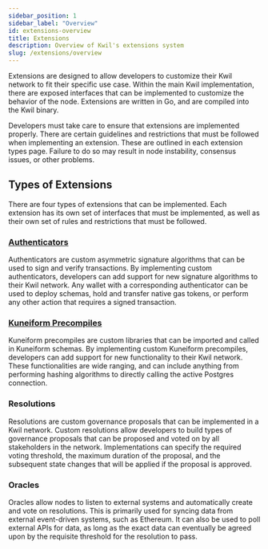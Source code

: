 ```yaml
---
sidebar_position: 1
sidebar_label: "Overview"
id: extensions-overview
title: Extensions
description: Overview of Kwil's extensions system
slug: /extensions/overview
---
```


Extensions are designed to allow developers to customize their Kwil network to fit their specific use case. Within the main Kwil implementation,
there are exposed interfaces that can be implemented to customize the behavior of the node. Extensions are written in Go, and are compiled
into the Kwil binary.

Developers must take care to ensure that extensions are implemented properly. There are certain guidelines and restrictions that must be followed
when implementing an extension. These are outlined in each extension types page. Failure to do so may result in node instability, consensus issues, or other problems.

## Types of Extensions

There are four types of extensions that can be implemented. Each extension has its own set of interfaces that must be implemented, as well as their
own set of rules and restrictions that must be followed.

### [Authenticators](/docs/extensions/authenticators)

Authenticators are custom asymmetric signature algorithms that can be used to sign and verify transactions. By implementing custom authenticators,
developers can add support for new signature algorithms to their Kwil network. Any wallet with a corresponding authenticator can be used to
deploy schemas, hold and transfer native gas tokens, or perform any other action that requires a signed transaction.

### [Kuneiform Precompiles](/docs/extensions/precompiles)

Kuneiform precompiles are custom libraries that can be imported and called in Kuneiform schemas. By implementing custom Kuneiform precompiles, developers
can add support for new functionality to their Kwil network. These functionalities are wide ranging, and can include anything from performing hashing
algorithms to directly calling the active Postgres connection.

### Resolutions

Resolutions are custom governance proposals that can be implemented in a Kwil network. Custom resolutions allow developers to build types of
governance proposals that can be proposed and voted on by all stakeholders in the network. Implementations can specify the required voting
threshold, the maximum duration of the proposal, and the subsequent state changes that will be applied if the proposal is approved.

### Oracles

Oracles allow nodes to listen to external systems and automatically create and vote on resolutions. This is primarily used for syncing data from
external event-driven systems, such as Ethereum. It can also be used to poll external APIs for data, as long as the exact data can eventually be agreed upon
by the requisite threshold for the resolution to pass.
